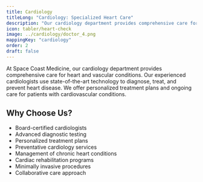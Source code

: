 ```yaml
---
title: Cardiology
titleLong: "Cardiology: Specialized Heart Care"
description: "Our cardiology department provides comprehensive care for heart and vascular conditions."
icon: tabler/heart-check
image: ../cardiology/doctor_4.png
mappingKey: "cardiology"
order: 2
draft: false
---
```


At Space Coast Medicine, our cardiology department provides comprehensive care for heart and vascular conditions. Our experienced cardiologists use state-of-the-art technology to diagnose, treat, and prevent heart disease. We offer personalized treatment plans and ongoing care for patients with cardiovascular conditions.

## Why Choose Us?

- Board-certified cardiologists
- Advanced diagnostic testing
- Personalized treatment plans
- Preventative cardiology services
- Management of chronic heart conditions
- Cardiac rehabilitation programs
- Minimally invasive procedures
- Collaborative care approach